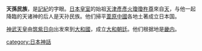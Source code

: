 {{unreferenced|time=2010-12-31T12:11:37+00:00}}
'''天孫民族'''，是[[記紀|記紀]]的字眼。[[日本皇室|日本皇室]]的始祖[[天津彥彥火瓊瓊杵尊|天津彥彥火瓊瓊杵尊]]來自[[高天原|天]]，与他一起降臨的天诸神的后人是天孙民族。他们掃平[[葦原中國|葦原中國]]各地土著成立日本国。

[[神武天皇|神武天皇]]由[[九州_(日本)|筑紫]][[日向國|日向]]出发來到[[大和國|大和國]]，成立[[大和朝廷|大和朝廷]]。他们根据地是[[畿内|畿内]]。

[[category:日本神話|category:日本神話]]
{{expand list}}